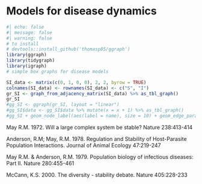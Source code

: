 # Models for disease dynamics

```r
#| echo: false
#| message: false
#| warning: false
# to install
# devtools::install_github('thomasp85/ggraph')
library(ggraph)
library(tidygraph)
library(igraph)
# simple box graphs for disease models

SI_data <- matrix(c(0, 1, 0, 0), 2, 2, byrow = TRUE)
colnames(SI_data) <- rownames(SI_data) <- c("S", "I")
gr_SI <- graph_from_adjacency_matrix(SI_data) %>% as_tbl_graph()
gr_SI
#gg_SI <- ggraph(gr_SI, layout = "linear")
#gg_SI$data <- gg_SI$data %>% mutate(x = x + 1) %>% as_tbl_graph()
#gg_SI + geom_node_label(aes(label = name), size = 10) + geom_edge_parallel(arrow = arrow(length = unit(4, 'mm')), start_cap = circle(8, "mm"), end_cap = circle(8, 'mm'))
```



May R.M. 1972. Will a large complex system be stable? Nature 238:413-414


Anderson, R.M; May, R.M. 1978. Regulation and Stability of Host-Parasite Population Interactions. Journal of Animal Ecology 47:219-247

May R.M. & Anderson, R.M. 1979. Population biology of infectious diseases: Part II. Nature 280:455-461


McCann, K.S. 2000. The diversity - stability debate. Nature 405:228-233
